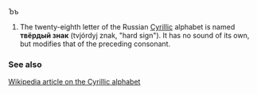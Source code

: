 Ъъ

#The twenty-eighth letter of the Russian [[Cyrillic]] alphabet is named '''твёрдый знак''' (tvjórdyj znak, "hard sign"). It has no sound of its own, but modifies that of the preceding consonant.

===See also===
[[w:Cyrillic alphabet|Wikipedia article on the Cyrillic alphabet]]